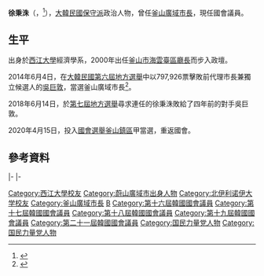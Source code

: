 {{Infobox_President
| name          = 徐秉洙
| original_name = {{lang|ko|서병수}}
| image         = Suh Byungsoo in 2017 - 1.jpg
| office        = {{flagicon|Busan}} 第24任[[釜山廣域市長|釜山廣域市長]]
| term_start    = 2014年7月1日
| term_end      = 2018年6月30日
| predecessor   = {{link-ko|許南植|허남식}}
| successor     = [[吳巨敦|吳巨敦]]
| office1       = {{flagicon|ROK}} 第16-19、21屆[[韓國國會|韓國國會]]議員
| term_start1   = 2020年5月30日
| term_end1     = 
| predecessor1  = {{tsl|kr|김영춘 (1962년)|金榮春}}
| successor1    =
| constituency1 = [[釜山鎮區|釜山鎮區]]甲
| term_start2   = 2002年8月9日
| term_end2     = 2014年5月15日
| predecessor2  = {{tsl|kr|손태인|孫泰仁}}
| successor2    = {{tsl|kr|배덕광|裴德光}}（補選）
| constituency2 = [[釜山|釜山]][[海雲台區|海雲台區]]·[[機張郡|機張郡]]甲
| birth_date    = {{birth date and age|1952|1|9}}
| birth_place   = {{KOR}}[[慶尚南道|慶尚南道]][[蔚山|蔚山郡]]{{link-ko|凡西邑|범서읍|凡西面}}<br>{{small|（今屬[[蔚山廣域市|蔚山廣域市]][[蔚州郡|蔚州郡]]{{tsl|kr|범서읍|凡西邑}}）}}
| spouse        = 權順珍（{{lang|ko|권순진}}）
| children      = 2子 
| religion      = [[佛教|佛教]]
| education     = [[西江大學|西江大學]]<br>[[北伊利諾伊大學|北伊莉諾大學]]
| party         = {{PPP}}
| otherparty    = [[大國家黨|大國家黨]]<br>[[新世界黨|新世界黨]]<br>{{LKP}}<br>{{UFP}}
}}

'''徐秉洙'''（{{lang-ko|'''서병수'''}}，{{bd|1952年|1月9日|||catIdx=X徐秉洙}}<ref name=li>{{Cite web |url=http://mayor.busan.go.kr/SubPage.do?pageid=sub0102 |title=부산광역시장 서병수입니다. |access-date=2014-11-05 |archive-date=2018-06-22 |archive-url=https://web.archive.org/web/20180622083825/http://mayor.busan.go.kr/SubPage.do?pageid=sub0102 |dead-url=no }}</ref>），[[大韓民國|大韓民國]][[保守派|保守派]]政治人物，曾任[[釜山廣域市長|釜山廣域市長]]，現任國會議員。

==生平==
出身於[[西江大學|西江大學]]經濟學系{{r|li}}，2000年出任[[海雲臺區|釜山市海雲臺區廳長]]而步入政壇。

2014年6月4日，在[[大韓民國第六屆地方選舉|大韓民國第六屆地方選舉]]中以797,926票擊敗前代理市長兼獨立候選人的[[吳巨敦|吳巨敦]]，當選釜山廣域市長<ref>{{Cite web |url=http://fmtv.co.kr/news/view.php?idx=87718 |title=대구 '혁신·변화' 강조한 권영진 대구시장 당선인 |access-date=2014-11-05 |archive-date=2020-05-07 |archive-url=https://web.archive.org/web/20200507161303/http://fmtv.co.kr/news/view.php?idx=87718 |dead-url=no }}</ref>。

2018年6月14日，於[[2018年大韓民國地方選舉|第七屆地方選舉]]尋求連任的徐秉洙敗給了四年前的對手吳巨敦。

2020年4月15日，投入[[2020年大韓民國國會選舉|國會選舉]][[釜山鎮區|釜山鎮區]]甲當選，重返國會。

==參考資料==
{{reflist}}

{{start box}}
{{s-gov}}
{{s-before|[[慎重福|慎重福]]}}
{{s-title|[[海雲臺區|釜山市海雲臺區廳長]]|2000年1月26日－2002年2月8日}}
{{s-after|{{link-ko|鄭永錫|정영석}}|代理}}
|-
{{s-before|[[孫泰仁|孫泰仁]]}}
{{s-title|[[韓國國會|韓國國會]]{{link-ko|釜山海雲臺區國會議員|부산 해운대구의 국회의원|釜山市海雲臺區}}與{{link-ko|機張郡國會議員|기장군의 국회의원|機張郡議員甲}}|2002年8月9日－2014年5月15日}}
{{s-after|{{link-ko|裴德光|배덕광}}}}
|-
{{s-before|{{link-ko|許南植|허남식}}}}
{{s-title|[[釜山市長列表|釜山廣域市長]]|2014年7月1日－2018年6月30日}}
{{s-after|[[吳巨敦|吳巨敦]]}}
{{end box}}

{{DEFAULTSORT:Suh Byung-soo}}
[[Category:西江大學校友|Category:西江大學校友]]
[[Category:蔚山廣域市出身人物|Category:蔚山廣域市出身人物]]
[[Category:北伊利诺伊大学校友|Category:北伊利诺伊大学校友]]
[[Category:釜山廣域市長|Category:釜山廣域市長]]
[[Category:徐姓|B]]
[[Category:第十六屆韓國國會議員|Category:第十六屆韓國國會議員]]
[[Category:第十七屆韓國國會議員|Category:第十七屆韓國國會議員]]
[[Category:第十八屆韓國國會議員|Category:第十八屆韓國國會議員]]
[[Category:第十九屆韓國國會議員|Category:第十九屆韓國國會議員]]
[[Category:第二十一屆韓國國會議員|Category:第二十一屆韓國國會議員]]
[[Category:国民力量党人物|Category:国民力量党人物]]
[[Category:国民力量党人物|Category:国民力量党人物]]